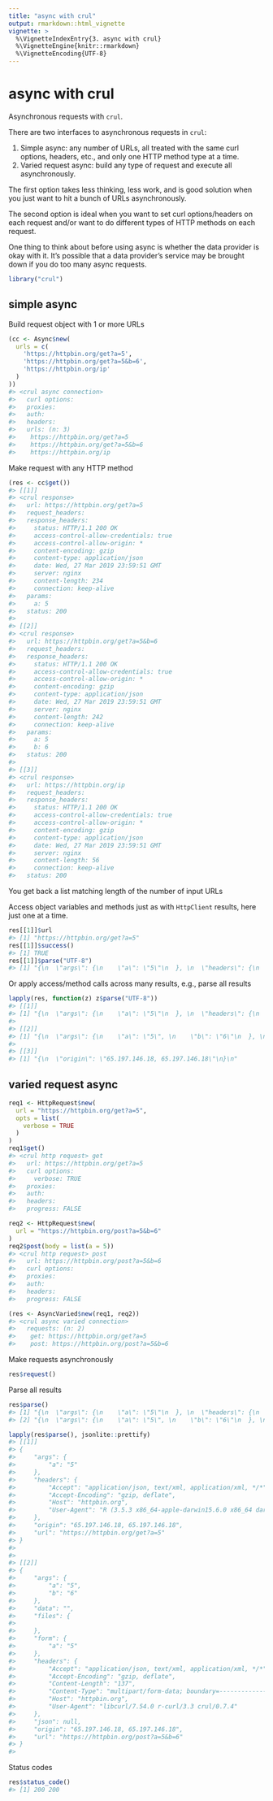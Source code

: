 ```yaml
---
title: "async with crul"
output: rmarkdown::html_vignette
vignette: >
  %\VignetteIndexEntry{3. async with crul}
  %\VignetteEngine{knitr::rmarkdown}
  %\VignetteEncoding{UTF-8}
---
```


async with crul
===============



Asynchronous requests with `crul`.

There are two interfaces to asynchronous requests in `crul`:

1. Simple async: any number of URLs, all treated with the same curl options,
headers, etc., and only one HTTP method type at a time.
2. Varied request async: build any type of request and execute all asynchronously.

The first option takes less thinking, less work, and is good solution when you
just want to hit a bunch of URLs asynchronously.

The second option is ideal when you want to set curl options/headers on each
request and/or want to do different types of HTTP methods on each request.

One thing to think about before using async is whether the data provider is
okay with it. It's possible that a data provider's service may be brought down
if you do too many async requests.


```r
library("crul")
```

## simple async

Build request object with 1 or more URLs




```r
(cc <- Async$new(
  urls = c(
    'https://httpbin.org/get?a=5',
    'https://httpbin.org/get?a=5&b=6',
    'https://httpbin.org/ip'
  )
))
#> <crul async connection> 
#>   curl options: 
#>   proxies: 
#>   auth: 
#>   headers: 
#>   urls: (n: 3)
#>    https://httpbin.org/get?a=5
#>    https://httpbin.org/get?a=5&b=6
#>    https://httpbin.org/ip
```

Make request with any HTTP method


```r
(res <- cc$get())
#> [[1]]
#> <crul response> 
#>   url: https://httpbin.org/get?a=5
#>   request_headers: 
#>   response_headers: 
#>     status: HTTP/1.1 200 OK
#>     access-control-allow-credentials: true
#>     access-control-allow-origin: *
#>     content-encoding: gzip
#>     content-type: application/json
#>     date: Wed, 27 Mar 2019 23:59:51 GMT
#>     server: nginx
#>     content-length: 234
#>     connection: keep-alive
#>   params: 
#>     a: 5
#>   status: 200
#> 
#> [[2]]
#> <crul response> 
#>   url: https://httpbin.org/get?a=5&b=6
#>   request_headers: 
#>   response_headers: 
#>     status: HTTP/1.1 200 OK
#>     access-control-allow-credentials: true
#>     access-control-allow-origin: *
#>     content-encoding: gzip
#>     content-type: application/json
#>     date: Wed, 27 Mar 2019 23:59:51 GMT
#>     server: nginx
#>     content-length: 242
#>     connection: keep-alive
#>   params: 
#>     a: 5
#>     b: 6
#>   status: 200
#> 
#> [[3]]
#> <crul response> 
#>   url: https://httpbin.org/ip
#>   request_headers: 
#>   response_headers: 
#>     status: HTTP/1.1 200 OK
#>     access-control-allow-credentials: true
#>     access-control-allow-origin: *
#>     content-encoding: gzip
#>     content-type: application/json
#>     date: Wed, 27 Mar 2019 23:59:51 GMT
#>     server: nginx
#>     content-length: 56
#>     connection: keep-alive
#>   status: 200
```

You get back a list matching length of the number of input URLs

Access object variables and methods just as with `HttpClient` results, here just one at a time.


```r
res[[1]]$url
#> [1] "https://httpbin.org/get?a=5"
res[[1]]$success()
#> [1] TRUE
res[[1]]$parse("UTF-8")
#> [1] "{\n  \"args\": {\n    \"a\": \"5\"\n  }, \n  \"headers\": {\n    \"Accept\": \"application/json, text/xml, application/xml, */*\", \n    \"Accept-Encoding\": \"gzip, deflate\", \n    \"Host\": \"httpbin.org\", \n    \"User-Agent\": \"R (3.5.3 x86_64-apple-darwin15.6.0 x86_64 darwin15.6.0)\"\n  }, \n  \"origin\": \"65.197.146.18, 65.197.146.18\", \n  \"url\": \"https://httpbin.org/get?a=5\"\n}\n"
```

Or apply access/method calls across many results, e.g., parse all results


```r
lapply(res, function(z) z$parse("UTF-8"))
#> [[1]]
#> [1] "{\n  \"args\": {\n    \"a\": \"5\"\n  }, \n  \"headers\": {\n    \"Accept\": \"application/json, text/xml, application/xml, */*\", \n    \"Accept-Encoding\": \"gzip, deflate\", \n    \"Host\": \"httpbin.org\", \n    \"User-Agent\": \"R (3.5.3 x86_64-apple-darwin15.6.0 x86_64 darwin15.6.0)\"\n  }, \n  \"origin\": \"65.197.146.18, 65.197.146.18\", \n  \"url\": \"https://httpbin.org/get?a=5\"\n}\n"
#> 
#> [[2]]
#> [1] "{\n  \"args\": {\n    \"a\": \"5\", \n    \"b\": \"6\"\n  }, \n  \"headers\": {\n    \"Accept\": \"application/json, text/xml, application/xml, */*\", \n    \"Accept-Encoding\": \"gzip, deflate\", \n    \"Host\": \"httpbin.org\", \n    \"User-Agent\": \"R (3.5.3 x86_64-apple-darwin15.6.0 x86_64 darwin15.6.0)\"\n  }, \n  \"origin\": \"65.197.146.18, 65.197.146.18\", \n  \"url\": \"https://httpbin.org/get?a=5&b=6\"\n}\n"
#> 
#> [[3]]
#> [1] "{\n  \"origin\": \"65.197.146.18, 65.197.146.18\"\n}\n"
```

## varied request async


```r
req1 <- HttpRequest$new(
  url = "https://httpbin.org/get?a=5",
  opts = list(
    verbose = TRUE
  )
)
req1$get()
#> <crul http request> get
#>   url: https://httpbin.org/get?a=5
#>   curl options: 
#>     verbose: TRUE
#>   proxies: 
#>   auth: 
#>   headers: 
#>   progress: FALSE

req2 <- HttpRequest$new(
  url = "https://httpbin.org/post?a=5&b=6"
)
req2$post(body = list(a = 5))
#> <crul http request> post
#>   url: https://httpbin.org/post?a=5&b=6
#>   curl options: 
#>   proxies: 
#>   auth: 
#>   headers: 
#>   progress: FALSE

(res <- AsyncVaried$new(req1, req2))
#> <crul async varied connection> 
#>   requests: (n: 2)
#>    get: https://httpbin.org/get?a=5 
#>    post: https://httpbin.org/post?a=5&b=6
```

Make requests asynchronously


```r
res$request()
```

Parse all results


```r
res$parse()
#> [1] "{\n  \"args\": {\n    \"a\": \"5\"\n  }, \n  \"headers\": {\n    \"Accept\": \"application/json, text/xml, application/xml, */*\", \n    \"Accept-Encoding\": \"gzip, deflate\", \n    \"Host\": \"httpbin.org\", \n    \"User-Agent\": \"R (3.5.3 x86_64-apple-darwin15.6.0 x86_64 darwin15.6.0)\"\n  }, \n  \"origin\": \"65.197.146.18, 65.197.146.18\", \n  \"url\": \"https://httpbin.org/get?a=5\"\n}\n"                                                                                                                                                                                                                                                
#> [2] "{\n  \"args\": {\n    \"a\": \"5\", \n    \"b\": \"6\"\n  }, \n  \"data\": \"\", \n  \"files\": {}, \n  \"form\": {\n    \"a\": \"5\"\n  }, \n  \"headers\": {\n    \"Accept\": \"application/json, text/xml, application/xml, */*\", \n    \"Accept-Encoding\": \"gzip, deflate\", \n    \"Content-Length\": \"137\", \n    \"Content-Type\": \"multipart/form-data; boundary=------------------------b22f9775d3239a86\", \n    \"Host\": \"httpbin.org\", \n    \"User-Agent\": \"libcurl/7.54.0 r-curl/3.3 crul/0.7.4\"\n  }, \n  \"json\": null, \n  \"origin\": \"65.197.146.18, 65.197.146.18\", \n  \"url\": \"https://httpbin.org/post?a=5&b=6\"\n}\n"
```


```r
lapply(res$parse(), jsonlite::prettify)
#> [[1]]
#> {
#>     "args": {
#>         "a": "5"
#>     },
#>     "headers": {
#>         "Accept": "application/json, text/xml, application/xml, */*",
#>         "Accept-Encoding": "gzip, deflate",
#>         "Host": "httpbin.org",
#>         "User-Agent": "R (3.5.3 x86_64-apple-darwin15.6.0 x86_64 darwin15.6.0)"
#>     },
#>     "origin": "65.197.146.18, 65.197.146.18",
#>     "url": "https://httpbin.org/get?a=5"
#> }
#>  
#> 
#> [[2]]
#> {
#>     "args": {
#>         "a": "5",
#>         "b": "6"
#>     },
#>     "data": "",
#>     "files": {
#> 
#>     },
#>     "form": {
#>         "a": "5"
#>     },
#>     "headers": {
#>         "Accept": "application/json, text/xml, application/xml, */*",
#>         "Accept-Encoding": "gzip, deflate",
#>         "Content-Length": "137",
#>         "Content-Type": "multipart/form-data; boundary=------------------------b22f9775d3239a86",
#>         "Host": "httpbin.org",
#>         "User-Agent": "libcurl/7.54.0 r-curl/3.3 crul/0.7.4"
#>     },
#>     "json": null,
#>     "origin": "65.197.146.18, 65.197.146.18",
#>     "url": "https://httpbin.org/post?a=5&b=6"
#> }
#> 
```

Status codes


```r
res$status_code()
#> [1] 200 200
```
